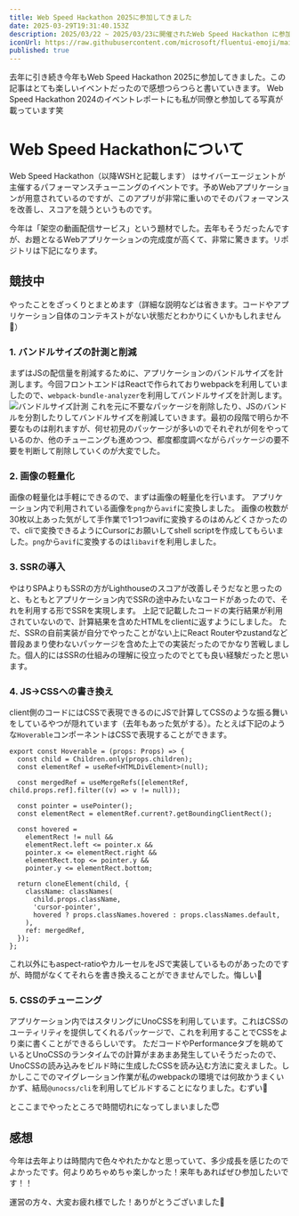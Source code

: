 ```yaml
---
title: Web Speed Hackathon 2025に参加してきました
date: 2025-03-29T19:31:40.153Z
description: 2025/03/22 ~ 2025/03/23に開催されたWeb Speed Hackathon に参加した記録や感想を書いています
iconUrl: https://raw.githubusercontent.com/microsoft/fluentui-emoji/main/assets/Person%20biking/Default/Flat/person_biking_flat_default.svg
published: true
---
```


去年に引き続き今年もWeb Speed Hackathon 2025に参加してきました。この記事はとても楽しいイベントだったので感想つらつらと書いていきます。
<AnchorLink href="https://note.com/ca_tech/n/nc5a4a4077ad6">Web Speed Hackathon 2024のイベントレポート</AnchorLink>にも私が同僚と参加してる写真が載っています笑


# Web Speed Hackathonについて
Web Speed Hackathon（以降WSHと記載します） はサイバーエージェントが 主催するパフォーマンスチューニングのイベントです。予めWebアプリケーションが用意されているのですが、このアプリが非常に重いのでそのパフォーマンスを改善し、スコアを競うというものです。

今年は「架空の動画配信サービス」という題材でした。去年もそうだったんですが、お題となるWebアプリケーションの完成度が高くて、非常に驚きます。リポジトリは下記になります。
<ExternalOgp url="https://github.com/CyberAgentHack/web-speed-hackathon-2025" />

## 競技中
やったことをざっくりとまとめます（詳細な説明などは省きます。コードやアプリケーション自体のコンテキストがない状態だとわかりにくいかもしれません🙏）

### 1. バンドルサイズの計測と削減

まずはJSの配信量を削減するために、アプリケーションのバンドルサイズを計測します。今回フロントエンドはReactで作られておりwebpackを利用していましたので、`webpack-bundle-analyzer`を利用してバンドルサイズを計測します。
![バンドルサイズ計測](bundle-size1.avif)
これを元に不要なパッケージを削除したり、JSのバンドルを分割したりしてバンドルサイズを削減していきます。最初の段階で明らか不要なものは削れますが、何せ初見のパッケージが多いのでそれぞれが何をやっているのか、他のチューニングも進めつつ、都度都度調べながらパッケージの要不要を判断して削除していくのが大変でした。

### 2. 画像の軽量化

画像の軽量化は手軽にできるので、まずは画像の軽量化を行います。
アプリケーション内で利用されている画像を`png`から`avif`に変換しました。
画像の枚数が30枚以上あった気がして手作業で1つ1つavifに変換するのはめんどくさかったので、cliで変換できるようにCursorにお願いしてshell scriptを作成してもらいました。`png`から`avif`に変換するのは`libavif`を利用しました。
<ExternalOgp url="https://github.com/AOMediaCodec/libavif/tree/main" />

### 3. SSRの導入

やはりSPAよりもSSRの方がLighthouseのスコアが改善しそうだなと思ったのと、もともとアプリケーション内でSSRの途中みたいなコードがあったので、それを利用する形でSSRを実現します。
<ExternalOgp url="https://github.com/CyberAgentHack/web-speed-hackathon-2025/blob/main/workspaces/server/src/ssr.tsx#L54-L60" />
上記で記載したコードの実行結果が利用されていないので、計算結果を含めたHTMLをclientに返すようにしました。
ただ、SSRの自前実装が自分でやったことがない上にReact Routerやzustandなど普段あまり使わないパッケージを含めた上での実装だったのでかなり苦戦しました。個人的にはSSRの仕組みの理解に役立ったのでとても良い経験だったと思います。

### 4. JS→CSSへの書き換え

client側のコードにはCSSで表現できるのにJSで計算してCSSのような振る舞いをしているやつが隠れています（去年もあった気がする）。たとえば下記のような`Hoverable`コンポーネントはCSSで表現することができます。
```tsx title="Hoverable.tsx" showLineNumbers
export const Hoverable = (props: Props) => {
  const child = Children.only(props.children);
  const elementRef = useRef<HTMLDivElement>(null);

  const mergedRef = useMergeRefs([elementRef, child.props.ref].filter((v) => v != null));

  const pointer = usePointer();
  const elementRect = elementRef.current?.getBoundingClientRect();

  const hovered =
    elementRect != null &&
    elementRect.left <= pointer.x &&
    pointer.x <= elementRect.right &&
    elementRect.top <= pointer.y &&
    pointer.y <= elementRect.bottom;

  return cloneElement(child, {
    className: classNames(
      child.props.className,
      'cursor-pointer',
      hovered ? props.classNames.hovered : props.classNames.default,
    ),
    ref: mergedRef,
  });
};
```
これ以外にもaspect-ratioやカルーセルをJSで実装しているものがあったのですが、時間がなくてそれらを書き換えることができませんでした。悔しい🫠

### 5. CSSのチューニング

アプリケーション内ではスタリングに<AnchorLink href="https://unocss.dev/">UnoCSS</AnchorLink>を利用しています。これはCSSのユーティリティを提供してくれるパッケージで、これを利用することでCSSをより楽に書くことができるらしいです。
ただコードやPerformanceタブを眺めているとUnoCSSのランタイムでの計算がまあまあ発生していそうだったので、UnoCSSの読み込みをビルド時に生成したCSSを読み込む方法に変えました。しかしここでのマイグレーション作業が私のwebpackの環境では何故かうまくいかず、結局`@unocss/cli`を利用してビルドすることになりました。むずい🥲

とここまでやったところで時間切れになってしまいました😇

## 感想
今年は去年よりは時間内で色々やれたかなと思っていて、多少成長を感じたのでよかったです。何よりめちゃめちゃ楽しかった！来年もあればぜひ参加したいです！！

運営の方々、大変お疲れ様でした！ありがとうございました🙏
